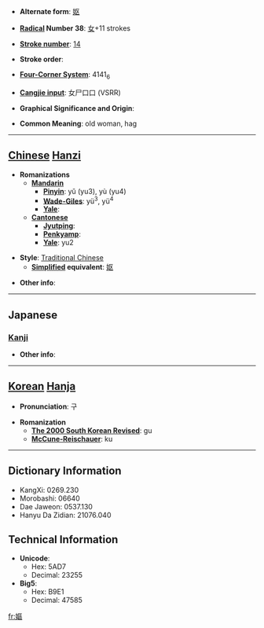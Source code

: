 * '''Alternate form''': [[妪]]

* '''[[Wiktionary:Chinese radical index| Radical]] Number 38''': [[Wiktionary:Chinese radical index 女|女]]+11 strokes

* '''[[Wiktionary:Chinese total strokes index|Stroke number]]''': [[Wiktionary:Chinese total strokes index 14|14]]

* '''Stroke order''': 

* '''[[Wiktionary:Chinese four corner index|Four-Corner System]]''': 4141<sub>6</sub>

* '''[[Wiktionary:Chinese Cangjie index|Cangjie input]]''': 女尸口口 (VSRR)

* '''Graphical Significance and Origin''': 

* '''Common Meaning''': old woman, hag

----

== [[Chinese]] [[Hanzi]] ==

* '''Romanizations'''
** '''[[Mandarin]]'''
*** '''[[Pinyin]]''': yǔ (yu3), yù (yu4)
*** '''[[Wade-Giles]]''': yü<sup>3</sup>, yü<sup>4</sup>
*** '''[[Yale]]''': 
** '''[[Cantonese]]'''
*** '''[[Jyutping]]''':
*** '''[[Penkyamp]]''': 
*** '''[[Yale]]''': yu2

* '''Style''': [[Traditional Chinese]] 
** '''[[Simplified Chinese|Simplified]] equivalent''': [[妪]]

* '''Other info''': 

----

==Japanese==
===[[Kanji]]===
{{kanji|on readings=[[おう]] (ō), [[う]] (u)|kun readings=[[おうな]] (ouna), [[あたためる]] (atatameru)}}

* '''Other info''':  

----

== [[Korean]] [[Hanja]] ==

* '''Pronunciation''': 구

* '''Romanization'''
** '''[[The 2000 South Korean Revised Romanization|The 2000 South Korean Revised]]''': gu
** '''[[McCune-Reischauer]]''': ku

----

== Dictionary Information ==

* KangXi: 0269.230
* Morobashi: 06640
* Dae Jaweon: 0537.130
* Hanyu Da Zidian: 21076.040

== Technical Information ==

* '''Unicode''':
** Hex: 5AD7
** Decimal: 23255
* '''Big5''':
** Hex: B9E1
** Decimal: 47585

[[fr:嫗]]